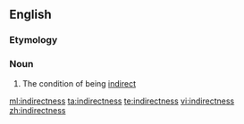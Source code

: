==English==

===Etymology===
{{suffix|en|indirect|ness}}

===Noun===
{{en-noun|-|es}}

# The condition of being [[indirect]]

[[ml:indirectness]]
[[ta:indirectness]]
[[te:indirectness]]
[[vi:indirectness]]
[[zh:indirectness]]